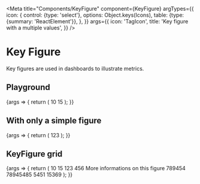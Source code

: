 
<Meta
  title="Components/KeyFigure"
  component={KeyFigure}
  argTypes={{
          icon: {
              control: {type: 'select'}, options: Object.keys(Icons),
              table: {type: {summary: 'ReactElement<IconProps>'}},
          },
      }}
      args={{
          icon: 'TagIcon',
          title: 'Key figure with a multiple values',
      }}
/>

# Key Figure

Key figures are used in dashboards to illustrate metrics.

## Playground

<Canvas>
  <Story name="Standard">
    {args => {
      return (
        <KeyFigureGrid>
          <KeyFigure icon={React.createElement(Icons[args.icon])} title={args.title}>
            <KeyFigure.Figure label="Average:">10</KeyFigure.Figure>
            <KeyFigure.Figure label="Max:">15</KeyFigure.Figure>
          </KeyFigure>
        </KeyFigureGrid>
      );
    }}
  </Story>
</Canvas>

<ArgsTable story="Standard" />

## With only a simple figure

<Canvas>
  <Story name="Value only">
    {args => {
      return (
        <KeyFigureGrid>
          <KeyFigure icon={React.createElement(Icons[args.icon])} title="Key figure with only a figure">
            <KeyFigure.Figure>123</KeyFigure.Figure>
          </KeyFigure>
        </KeyFigureGrid>
      );
    }}
  </Story>
</Canvas>

## KeyFigure grid

<Canvas>
  <Story name="KeyFigure grid">
    {args => {
      return (
        <KeyFigureGrid>
          <KeyFigure icon={React.createElement(Icons[args.icon])} title="Key figure 1">
            <KeyFigure.Figure label="Average:">10</KeyFigure.Figure>
            <KeyFigure.Figure label="Max:">15</KeyFigure.Figure>
          </KeyFigure>
          <KeyFigure icon={React.createElement(Icons[args.icon])} title="Key figure 2 with a very very very very very long label">
            <KeyFigure.Figure>123</KeyFigure.Figure>
          </KeyFigure>
          <KeyFigure icon={React.createElement(Icons[args.icon])} title="Key figure 3">
            <KeyFigure.Figure>
              456
              <Tooltip iconSize={16}>More informations on this figure</Tooltip>
            </KeyFigure.Figure>
          </KeyFigure>
          <KeyFigure icon={React.createElement(Icons[args.icon])} title="Key figure 4">
            <KeyFigure.Figure label="Average:">789454</KeyFigure.Figure>
            <KeyFigure.Figure label="Max:">78945485</KeyFigure.Figure>
          </KeyFigure>
          <KeyFigure icon={React.createElement(Icons[args.icon])} title="Key figure 5">
            <KeyFigure.Figure label="Average:">5451</KeyFigure.Figure>
            <KeyFigure.Figure label="Max:">15369</KeyFigure.Figure>
          </KeyFigure>
        </KeyFigureGrid>
      );
    }}
  </Story>
</Canvas>
